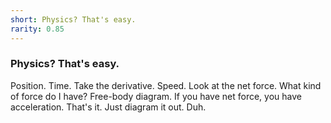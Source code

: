 ```yaml
---
short: Physics? That's easy.
rarity: 0.85
---
```


### Physics? That's easy.

Position. Time. Take the derivative. Speed.
Look at the net force. What kind of force do I have? Free-body diagram.
If you have net force, you have acceleration.
That's it. Just diagram it out. Duh.
